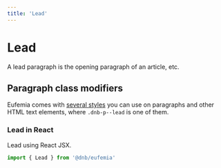```yaml
---
title: 'Lead'
---
```



# Lead

A lead paragraph is the opening paragraph of an article, etc.

## Paragraph class modifiers

Eufemia comes with [several styles](/uilib/elements/paragraph/#paragraph-class-modifiers) you can use on paragraphs and other HTML text elements, where `.dnb-p--lead` is one of them.

### Lead in React

Lead using React JSX.

```jsx
import { Lead } from '@dnb/eufemia'
```

<LeadExamples />
